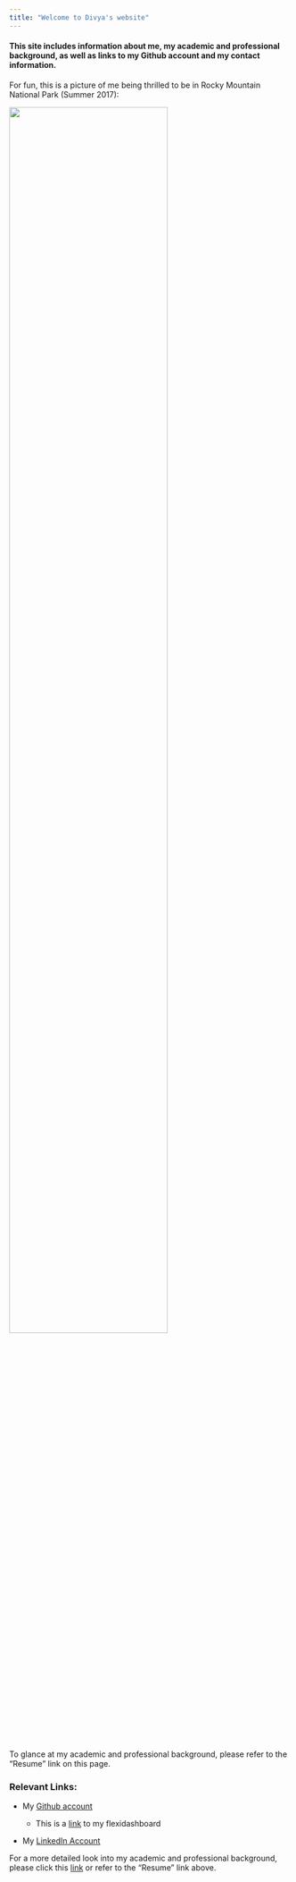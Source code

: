 ```yaml
---
title: "Welcome to Divya's website"
---
```


#### This site includes information about me, my academic and professional background, as well as links to my Github account and my contact information. 

For fun, this is a picture of me being thrilled to be in Rocky Mountain National Park (Summer 2017): 

<img src="images/me.jpg" style="width:75%">

To glance at my academic and professional background, please refer to the "Resume" link on this page.

### Relevant Links: 

* My [Github account](https://github.com/db3180)

    + This is a [link](flexdashboard_hw4.html) to my flexidashboard
    
    
* My [LinkedIn Account](https://www.linkedin.com/in/divya-bisht-b9787197/)

For a more detailed look into my academic and professional background, please click this [link](about.html) or refer to the "Resume" link above. 


